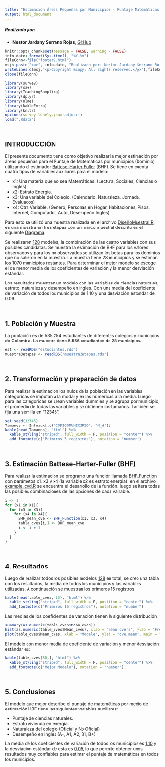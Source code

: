 ```yaml
---
title: "Estimación Áreas Pequeñas por Municipios - Puntaje Matemáticas PRESABER"
output: html_document
---
```


##### Realizado por:

- **Nestor Jardany Serrano Rojas**, [GitHub](https://github.com/jardanys/SmallAreaEstimation_1)

```r
knitr::opts_chunk$set(message = FALSE, warning = FALSE)
info.date<-format(Sys.time(), "%Y-%m")
fileConn<-file("footer2.html")
msj<-paste("<p>", info.date, "Realizado por: Nestor Jardany Serrano Rojas</p>")
writeLines(c(msj,"<p>Copyright &copy; All rights reserved.</p>"),fileConn)
close(fileConn)
```

```r
library(survey)
library(sae)
library(TeachingSampling)
library(dplyr)
library(nlme)
library(kableExtra)
library(knitr)
options(survey.lonely.psu="adjust")
load(".Rdata")
```

<br>

## INTRODUCCIÓN

El presente documento tiene como objetivo realizar la mejor estimación por áreas pequeñas para el Puntaje de Matemáticas por municipios (Dominio) utilizando el estimador [Battese-Harter-Fuller]() (BHF). Se tiene en cuenta cuatro tipos de variables auxiliares para el modelo:

- x1: Una materia que no sea Matemáticas. (Lectura, Sociales, Ciencias o Ingles)
- x2: Estrato Energia.
- x3: Una variable del Colegio. (Calendario, Naturaleza, Jornada, Evaluados)
- x4: Otra Variable. (Genero, Personas en Hogar, Habitaciones, Pisos, Internet, Computador, Auto, Desempeño Ingles)

Para esto se utilizó una muestra realizada en el archivo [DiseñoMuestral.R](), es una muestra en tres etapas con un marco muestral descrito en el siguiente [Diagrama]().  

Se realizaron [128]() modelos, la combinación de las cuatro variables con sus posibles candidatas. Se muestra la estimación de BHF para los valores observados y para los no observados se utilizan los betas para los dominios que no salieron en la muestra. La muestra tiene 28 municipios y se estiman los 1070 municipios restantes. Para determinar el mejor modelo se escoge el de menor media de los coeficientes de variación y la menor desviación estándar. 

Los resultados muestran un modelo con las variables de ciencias naturales, estrato, naturaleza y desempeño en ingles. Con una media del coeficiente de variación de todos los municipios de 1.10 y una desviación estándar de 0.09.

<br>

## 1. Población y Muestra

La población es de 535.254 estudiantes de diferentes colegios y municipios de Colombia. La muestra tiene 5.556 estudiantes de 28 municipios. 

```r
est <- readRDS("estudiantes.rds")
muestra3etapas <- readRDS("muestra3etapas.rds")
```

<br>

## 2. Transformación y preparación de datos

Para realizar la estimación los nulos de la población en las variables categoricas se imputan a la modal y en las númericas a la media. Luego para las categoricas se crean variables dummies y se agrupa por municipio, el promedio de todas las variables y se obtienen los tamaños. También se fija una semilla en "12345".

```r
set.seed(12345)
Tamanos <- Infoaux[,c("CODIGOMUNICIPIO", "N_d")]
kable(head(Tamanos), "html") %>%
  kable_styling("striped", full_width = F, position = "center") %>%
  add_footnote(c("Primeros 5 registros"), notation = "number")
```
<br>

## 3. Estimación Battese-Harter-Fuller (BHF)

Para realizar la estimación se programo una función llamada [BHF_Function]() con parámetos x1, x3 y x4 (la variable x2 es estrato energia); en el archivo [example_cod.R]() se encuentra el desarrollo de la función. luego se itera todas las posibles combinaciones de  las opciones de cada vairable.

```r
i <- 1
for (x1 in X1){
  for (x3 in X3){
    for (x4 in X4){
      BHF_mean_cve <- BHF_Function(x1, x3, x4)
      table_cves[i,] <- BHF_mean_cve
      i <- i + 1
    }
  }
}
```
<br>

## 4. Resultados

Luego de realizar todos los posibles modelos [128]() en total, se creo una tabla con los resultados, la media de todos los municipios y las variables utilizadas. A continuación se muestran los primeros 15 registros.

```r
kable(head(table_cves, 15), "html") %>%
  kable_styling("striped", full_width = F, position = "center") %>%
  add_footnote(c("Primeros 15 registros"), notation = "number")
```

Las medias de los coeficientes de variación tienen la siguiente distribución

```r
summary(as.numeric(table_cves$Mean_cves))
hist(as.numeric(table_cves$Mean_cves), xlab = "mean cve's", ylab = "Frecuencia", main = "Histograma de la media de los cve")
plot(table_cves$Mean_cves, xlab = "Modele", ylab = "cve mean", main = "cve mean vs modelo")
```

El modelo con menor media de coeficiente de variación y menor desviación estándar es:

```r
kable(table_cves[80,], "html") %>%
  kable_styling("striped", full_width = F, position = "center") %>%
  add_footnote(c("Mejor Modelo"), notation = "number")
```
<br>

## 5. Conclusiones

El modelo que mejor describe el puntaje de matemáticas por medio de estimación HBF tiene las siguientes variables auxiliares:

- Puntaje de ciencias naturales.
- Estrato vivienda en energia.
- Naturaleza del colegio (Oficial y No Oficial)
- Desempeño en ingles (A-, A1, A2, B1, B+)

La media de los coeficientes de variación de todos los municipios es [1.10]() y la desviación estándar de esta es [0.09](), lo que permite obtener unos resultados muy confiables para estimar el puntaje de matemáticas en todos los municipios.

